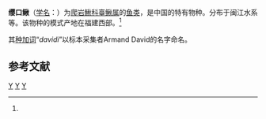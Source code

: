 {{Speciesbox 
| taxon = Formosania davidi
| status = NE
| status_system = IUCN3.1
| authority = Sauvage, 1878<ref name='id6499'>{{cite web| url =http://www.bioinfo.cn/db05/BjdwSpecies.php?action=view&id=6499| title =缨口鳅| work =中国动物物种编目数据库| publisher =中国科学院微生物研究所| author =中国科学院动物研究所| accessdate =2009-04-11| deadurl =yes| archiveurl =https://web.archive.org/web/20160305081613/http://www.bioinfo.cn/db05/BjdwSpecies.php?action=view&id=6499| archivedate =2016-03-05}}</ref>
| synonyms =* ''Crossostoma davidi''
}}

'''缨口鳅'''（[[学名|学名]]：{{lang|la|''Formosania davidi''}}）为[[爬岩鰍科|爬岩鰍科]][[臺鳅属|臺鳅属]]的[[鱼类|鱼类]]，是中国的特有物种。分布于闽江水系等。该物种的模式产地在福建西部。<ref name='id6499'/>

其[[种加词|种加词]]“''davidi''”以标本采集者Armand David的名字命名。

== 参考文献 ==
{{reflist}}

{{Taxonbar|from=Q6423694}}

[[Category:缨口鳅属|Y]]
[[Category:1878年描述的鱼类|Y]]
[[Category:中国特有种|Y]]


{{鯉形目小作品}}